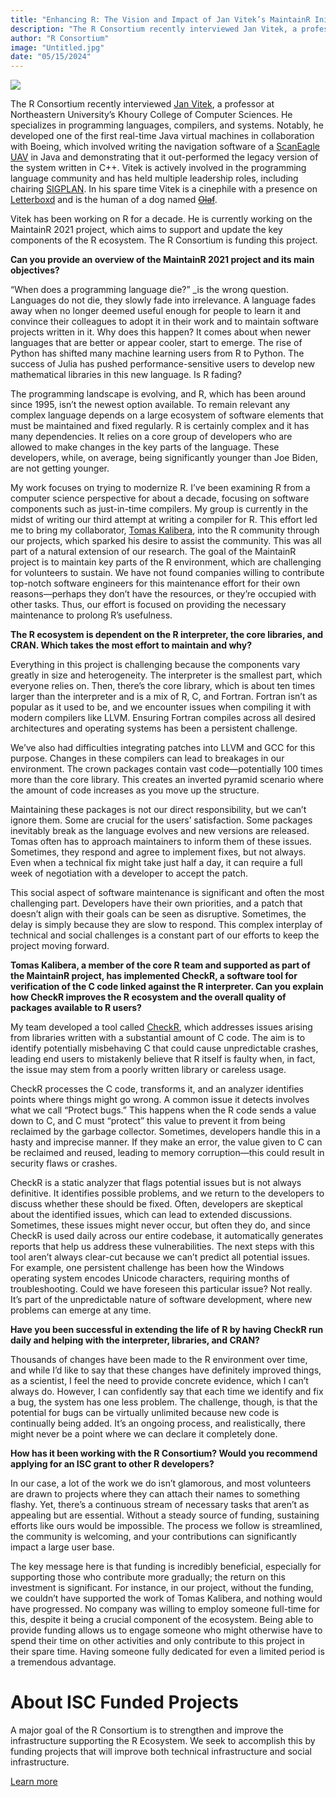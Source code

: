 ```yaml
---
title: "Enhancing R: The Vision and Impact of Jan Vitek’s MaintainR Initiative"
description: "The R Consortium recently interviewed Jan Vitek, a professor at Northeastern University’s Khoury College of Computer Sciences. He specializes in programming languages, compilers, and systems."
author: "R Consortium"
image: "Untitled.jpg"
date: "05/15/2024"
---
```


![](Untitled.jpg)


The R Consortium recently interviewed [Jan Vitek](http://janvitek.org/), a professor at Northeastern University’s Khoury College of Computer Sciences. He specializes in programming languages, compilers, and systems. Notably, he developed one of the first real-time Java virtual machines in collaboration with Boeing, which involved writing the navigation software of a [ScanEagle UAV](https://www.cs.purdue.edu/news/articles/2006/researchers-scaneagle.html) in Java and demonstrating that it out-performed the legacy version of the system written in C++. Vitek is actively involved in the programming language community and has held multiple leadership roles, including chairing [SIGPLAN](https://www.sigplan.org/). In his spare time Vitek is a cinephile with a presence on [Letterboxd](https://letterboxd.com/janvite/) and is the human of a dog named ~~[Olaf](https://www.instagram.com/olaf.pix/https://www.instagram.com/olaf.pix/)~~.

Vitek has been working on R for a decade. He is currently working on the MaintainR 2021 project, which aims to support and update the key components of the R ecosystem. The R Consortium is funding this project. 

**Can you provide an overview of the MaintainR 2021 project and its main objectives?**

“When does a programming language die?” _is the wrong question. Languages do not die, they slowly fade into irrelevance. A language fades away when no longer deemed useful enough for people to learn it and convince their colleagues to adopt it in their work and to maintain software projects written in it. Why does this happen? It comes about when newer languages that are better or appear cooler, start to emerge. The rise of Python has shifted many machine learning users from R to Python. The success of Julia has pushed performance-sensitive users to develop new mathematical libraries in this new language. Is R fading?


The programming landscape is evolving, and R, which has been around since 1995, isn’t the newest option available. To remain relevant any complex language depends on a large ecosystem of software elements that must be maintained and fixed regularly. R is certainly complex and it has many dependencies. It relies on a core group of developers who are allowed to make changes in the key parts of the language. These developers, while, on average, being significantly younger than Joe Biden, are not getting younger. 

My work focuses on trying to modernize R. I’ve been examining R from a computer science perspective for about a decade, focusing on software components such as just-in-time compilers. My group is currently in the midst of writing our third attempt at writing a compiler for R. This effort led me to bring my collaborator, [Tomas Kalibera](https://www.linkedin.com/in/kalibera/?originalSubdomain=cz), into the R community through our projects, which sparked his desire to assist the community. This was all part of a natural extension of our research. The goal of the MaintainR project is to maintain key parts of the R environment, which are challenging for volunteers to sustain. We have not found companies willing to contribute top-notch software engineers for this maintenance effort for their own reasons—perhaps they don’t have the resources, or they’re occupied with other tasks. Thus, our effort is focused on providing the necessary maintenance to prolong R’s usefulness.

**The R ecosystem is dependent on the R interpreter, the core libraries, and CRAN. Which takes the most effort to maintain and why?**

Everything in this project is challenging because the components vary greatly in size and heterogeneity. The interpreter is the smallest part, which everyone relies on. Then, there’s the core library, which is about ten times larger than the interpreter and is a mix of R, C, and Fortran. Fortran isn’t as popular as it used to be, and we encounter issues when compiling it with modern compilers like LLVM. Ensuring Fortran compiles across all desired architectures and operating systems has been a persistent challenge.

We’ve also had difficulties integrating patches into LLVM and GCC for this purpose. Changes in these compilers can lead to breakages in our environment. The crown packages contain vast code—potentially 100 times more than the core library. This creates an inverted pyramid scenario where the amount of code increases as you move up the structure.

Maintaining these packages is not our direct responsibility, but we can’t ignore them. Some are crucial for the users’ satisfaction. Some packages inevitably break as the language evolves and new versions are released. Tomas often has to approach maintainers to inform them of these issues. Sometimes, they respond and agree to implement fixes, but not always. Even when a technical fix might take just half a day, it can require a full week of negotiation with a developer to accept the patch.

This social aspect of software maintenance is significant and often the most challenging part. Developers have their own priorities, and a patch that doesn’t align with their goals can be seen as disruptive. Sometimes, the delay is simply because they are slow to respond. This complex interplay of technical and social challenges is a constant part of our efforts to keep the project moving forward.

**Tomas Kalibera, a member of the core R team and supported as part of the MaintainR project, has implemented CheckR, a software tool for verification of the C code linked against the R interpreter. Can you explain how CheckR improves the R ecosystem and  the overall quality of packages available to R users?**

My team developed a tool called [CheckR](https://github.com/poissonconsulting/checkr), which addresses issues arising from libraries written with a substantial amount of C code. The aim is to identify potentially misbehaving C that could cause unpredictable crashes, leading end users to mistakenly believe that R itself is faulty when, in fact, the issue may stem from a poorly written library or careless usage.

CheckR processes the C code, transforms it, and an analyzer identifies points where things might go wrong. A common issue it detects involves what we call “Protect bugs.” This happens when the R code sends a value down to C, and C must “protect” this value to prevent it from being reclaimed by the garbage collector. Sometimes, developers handle this in a hasty and imprecise manner. If they make an error, the value given to C can be reclaimed and reused, leading to memory corruption—this could result in security flaws or crashes.

CheckR is a static analyzer that flags potential issues but is not always definitive. It identifies possible problems, and we return to the developers to discuss whether these should be fixed. Often, developers are skeptical about the identified issues, which can lead to extended discussions. Sometimes, these issues might never occur, but often they do, and since CheckR is used daily across our entire codebase, it automatically generates reports that help us address these vulnerabilities.
The next steps with this tool aren’t always clear-cut because we can’t predict all potential issues. For example, one persistent challenge has been how the Windows operating system encodes Unicode characters, requiring months of troubleshooting. Could we have foreseen this particular issue? Not really. It’s part of the unpredictable nature of software development, where new problems can emerge at any time.

**Have you been successful in extending the life of R by having CheckR run daily and helping with the interpreter, libraries, and CRAN?**

Thousands of changes have been made to the R environment over time, and while I’d like to say that these changes have definitely improved things, as a scientist, I feel the need to provide concrete evidence, which I can’t always do. However, I can confidently say that each time we identify and fix a bug, the system has one less problem. The challenge, though, is that the potential for bugs can be virtually unlimited because new code is continually being added. It’s an ongoing process, and realistically, there might never be a point where we can declare it completely done.

**How has it been working with the R Consortium? Would you recommend applying for an ISC grant to other R developers?**

In our case, a lot of the work we do isn’t glamorous, and most volunteers are drawn to projects where they can attach their names to something flashy. Yet, there’s a continuous stream of necessary tasks that aren’t as appealing but are essential. Without a steady source of funding, sustaining efforts like ours would be impossible. The process we follow is streamlined, the community is welcoming, and your contributions can significantly impact a large user base.

The key message here is that funding is incredibly beneficial, especially for supporting those who contribute more gradually; the return on this investment is significant. For instance, in our project, without the funding, we couldn’t have supported the work of Tomas Kalibera, and nothing would have progressed. No company was willing to employ someone full-time for this, despite it being a crucial component of the ecosystem. Being able to provide funding allows us to engage someone who might otherwise have to spend their time on other activities and only contribute to this project in their spare time. Having someone fully dedicated for even a limited period is a tremendous advantage.


# **About ISC Funded Projects**

A major goal of the R Consortium is to strengthen and improve the infrastructure supporting the R Ecosystem. We seek to accomplish this by funding projects that will improve both technical infrastructure and social infrastructure.

[Learn more](https://www.r-consortium.org/all-projects/call-for-proposals)

